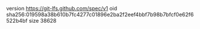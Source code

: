 version https://git-lfs.github.com/spec/v1
oid sha256:019598a38b610b7fc4277c01896e2ba2f2eef4bbf7b98b7bfcf0e62f6522b4bf
size 38628
